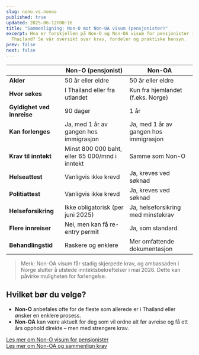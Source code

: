 ```yaml
---
slug: nono.vs.nonoa
published: true
updated: 2025-06-12T00:16
title: "Sammenligning: Non-O mot Non-OA visum (pensjonister)"
excerpt: Hva er forskjellen på Non-O og Non-OA visum for pensjonister i
  Thailand? Se vår oversikt over krav, fordeler og praktiske hensyn.
prev: false
next: false
---
```


|                      | **Non-O (pensjonist)**                          | **Non-OA**                                      |
|----------------------|--------------------------------------------------|-------------------------------------------------|
| **Alder**            | 50 år eller eldre                               | 50 år eller eldre                               |
| **Hvor søkes**       | I Thailand eller fra utlandet                   | Kun fra hjemlandet (f.eks. Norge)               |
| **Gyldighet ved innreise** | 90 dager                                 | 1 år                                            |
| **Kan forlenges**    | Ja, med 1 år av gangen hos immigrasjon         | Ja, med 1 år av gangen hos immigrasjon          |
| **Krav til inntekt** | Minst 800 000 baht, eller 65 000/mnd i inntekt | Samme som Non-O                                 |
| **Helseattest**      | Vanligvis ikke krevd                            | Ja, kreves ved søknad                           |
| **Politiattest**     | Vanligvis ikke krevd                            | Ja, kreves ved søknad                           |
| **Helseforsikring**  | Ikke obligatorisk (per juni 2025)              | Ja, helseforsikring med minstekrav              |
| **Flere innreiser**  | Nei, men kan få re-entry permit                | Ja, som standard                                |
| **Behandlingstid**   | Raskere og enklere                              | Mer omfattende dokumentasjon                    |

> Merk: Non-OA visum får stadig skjerpede krav, og ambassaden i Norge slutter å utstede inntektsbekreftelser i mai 2026. Dette kan påvirke muligheten for forlengelse.

## Hvilket bør du velge?

- **Non-O** anbefales ofte for de fleste som allerede er i Thailand eller ønsker en enklere prosess.
- **Non-OA** kan være aktuelt for deg som vil ordne alt før avreise og få ett års opphold direkte – men med strengere krav.

[Les mer om Non-O visum for pensjonister](#)  
[Les mer om Non-OA og sammenlign krav](#)
